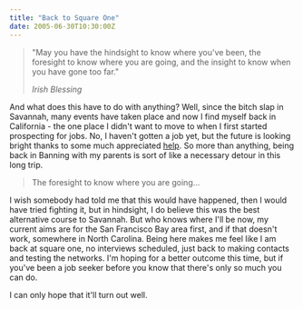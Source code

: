 ```yaml
---
title: "Back to Square One"
date: 2005-06-30T10:30:00Z
---
```


> "May you have the hindsight to know where you've been, the foresight to know where you are going, and the insight to know when you have gone too far."
>
><cite>Irish Blessing</cite>

And what does this have to do with anything? Well, since the bitch slap in Savannah, many events have taken place and now I find myself back in California - the one place I didn't want to move to when I first started prospecting for jobs. No, I haven't gotten a job yet, but the future is looking bright thanks to some much appreciated [help][1]. So more than anything, being back in Banning with my parents is sort of like a necessary detour in this long trip.

> The foresight to know where you are going...

I wish somebody had told me that this would have happened, then I would have tried fighting it, but in hindsight, I do believe this was the best alternative course to Savannah. But who knows where I'll be now, my current aims are for the San Francisco Bay area first, and if that doesn't work, somewhere in North Carolina. Being here makes me feel like I am back at square one, no interviews scheduled, just back to making contacts and testing the networks. I'm hoping for a better outcome this time, but if you've been a job seeker before you know that there's only so much you can do.

I can only hope that it'll turn out well.

[1]: http://www.evaneckard.com/
